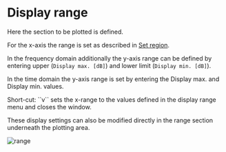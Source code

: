 
# Display range

Here the section to be plotted is defined.

For the x-axis the range is set as described in [Set region](/en/help/edit/region-control).

In the frequency domain additionally the y-axis range can be defined by entering upper (``Display max. [dB]``) and lower limit (``Display min. [dB]``).

In the time domain the y-axis range is set by entering the Display max. and Display min. values.

<Callout type="info">
  Short-cut: ``v`` sets the x-range to the values defined in the display range menu and closes the window.
</Callout>

These display settings can also be modified directly in the range section underneath the plotting area.

![range](/range.png)